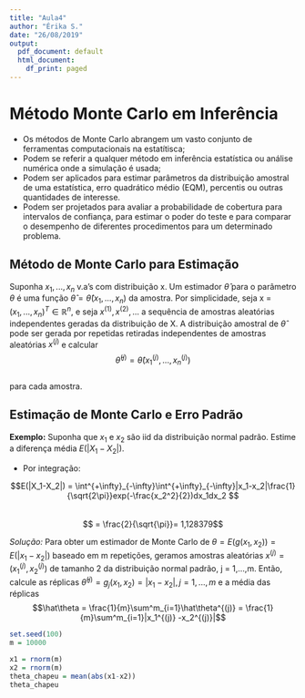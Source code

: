 ```yaml
---
title: "Aula4"
author: "Érika S."
date: "26/08/2019"
output:
  pdf_document: default
  html_document:
    df_print: paged
---
```


# Método Monte Carlo em Inferência

- Os métodos de Monte Carlo abrangem um vasto conjunto de ferramentas computacionais na estatítisca;  
- Podem se referir a qualquer método em inferência estatística ou análise numérica onde a simulação é usada;   
- Podem ser aplicados para estimar parâmetros da distribuição amostral de uma estatística, erro quadrático médio (EQM), percentis ou outras quantidades de interesse.  
- Podem ser projetados para avaliar a probabilidade de cobertura para intervalos de confiança, para estimar o poder do teste e para comparar o desempenho de diferentes procedimentos para um determinado problema.  


## Método de Monte Carlo para Estimação

Suponha $x_1,...,x_n$ v.a's com distribuição x. Um estimador $\hat\theta$ para o parâmetro $\theta$ é uma função $\hat\theta = \hat\theta(x_1,...,x_n)$ da amostra. Por simplicidade, seja x = $(x_1,...,x_n)^T\in \mathbb{R}^n$, e seja $x^{(1)},x^{(2)},...$ a sequência de amostras aleatórias independentes geradas da distribuição de X. A distribuição amostral de $\hat\theta$ pode ser gerada por repetidas retiradas independentes de amostras aleatórias $x^{(j)}$ e calcular
$$\hat\theta^{(j)} = \hat\theta(x^{(j)}_1,...,x^{(j)}_n)$$  
para cada amostra.  

## Estimação de Monte Carlo e Erro Padrão

**Exemplo:** Suponha que $x_1$ e $x_2$ são iid da distribuição normal padrão. Estime a diferença média $E(|X_1-X_2|)$.

- Por integração:  

$$E(|X_1-X_2|) = \int^{+\infty}_{-\infty}\int^{+\infty}_{-\infty}|x_1-x_2|\frac{1}{\sqrt{2\pi}}exp(-\frac{x_2^2}{2})dx_1dx_2 $$  
$$ = \frac{2}{\sqrt{\pi}}= 1,128379$$

_Solução:_ Para obter um estimador de Monte Carlo de $\theta = E(g(x_1,x_2)) = E(|x_1-x_2|)$ baseado em m repetições, geramos amostras aleatórias $x^{(j)} = (x_1^{(j)},x_2^{(j)})$ de tamanho 2 da distribuição normal padrão, j = 1,...,m. Então, calcule as réplicas $\hat\theta^{(j)} = g_j(x_1,x_2) = |x_1-x_2|, j = 1,...,m$ e a média das réplicas 
$$\hat\theta = \frac{1}{m}\sum^m_{i=1}\hat\theta^{(j)} = \frac{1}{m}\sum^m_{i=1}|x_1^{(j)} -x_2^{(j)}|$$

```r
set.seed(100)
m = 10000

x1 = rnorm(m)
x2 = rnorm(m)
theta_chapeu = mean(abs(x1-x2))
theta_chapeu
```

